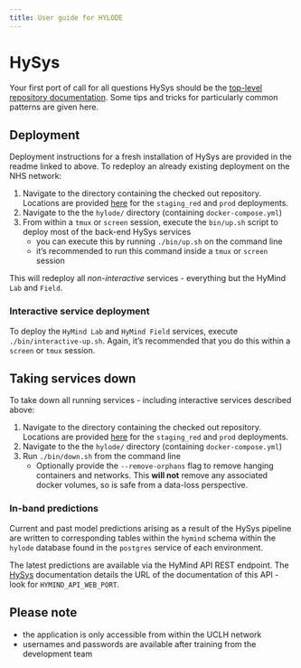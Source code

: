 ```yaml
---
title: User guide for HYLODE
---
```


# HySys
Your first port of call for all questions HySys should be the [top-level repository documentation](https://github.com/HYLODE/HySys/blob/main/hylode/README.md). Some tips and tricks for particularly common patterns are given here.

## Deployment
Deployment instructions for a fresh installation of HySys are provided in the readme linked to above. To redeploy an already existing deployment on the NHS network:

1. Navigate to the directory containing the checked out repository. Locations are provided [here](https://github.com/HYLODE/HySys/blob/main/hylode/README.md) for the `staging_red` and `prod` deployments.
2. Navigate to the the `hylode/` directory (containing `docker-compose.yml`)
3. From within a `tmux` or `screen` session, execute the `bin/up.sh` script to deploy most of the back-end HySys services
    - you can execute this by running `./bin/up.sh` on the command line
    - it's recommended to run this command inside a `tmux` or `screen` session

This will redeploy all *non-interactive* services - everything but the HyMind `Lab` and `Field`.

### Interactive service deployment
To deploy the `HyMind Lab` and `HyMind Field` services, execute `./bin/interactive-up.sh`. Again, it's recommended that you do this within a `screen` or `tmux` session.

## Taking services down
To take down all running services - including interactive services described above:

1. Navigate to the directory containing the checked out repository. Locations are provided [here](https://github.com/HYLODE/HySys/blob/main/hylode/README.md) for the `staging_red` and `prod` deployments.
2. Navigate to the the `hylode/` directory (containing `docker-compose.yml`)
3. Run `./bin/down.sh` from the command line
    - Optionally provide the `--remove-orphans` flag to remove hanging containers and networks. This **will not** remove any associated docker volumes, so is safe from a data-loss perspective.

### In-band predictions
Current and past model predictions arising as a result of the HySys pipeline are written to corresponding tables within the `hymind` schema within the `hylode` database found in the `postgres` service of each environment.

The latest predictions are available via the HyMind API REST endpoint. The [HySys](https://github.com/HYLODE/HySys/blob/main/hylode/README.md) documentation details the URL of the documentation of this API - look for `HYMIND_API_WEB_PORT`.

## Please note
- the application is only accessible from within the UCLH network
- usernames and passwords are available after training from the development team
